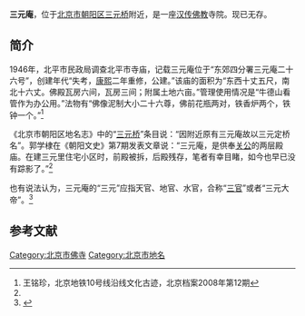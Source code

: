 '''三元庵'''，位于[[北京市|北京市]][[朝阳区_(北京市)|朝阳区]][[三元桥|三元桥]]附近，是一座[[汉传佛教|汉传佛教]]寺院。现已无存。

==简介==
1946年，北平市民政局调查北平市寺庙，记载三元庵位于“东郊四分署三元庵二十六号”，创建年代“失考，[[康熙|康熙]]二年重修，公建。”该庙的面积为“东西十丈五尺，南北十六丈。佛殿瓦房六间，瓦房三间；附属土地六亩。”管理使用情况是“牛德山看管作为办公用。”法物有“佛像泥制大小二十六尊，佛前花瓶两对，铁香炉两个，铁钟一个。”<ref name=wmz>王铭珍，北京地铁10号线沿线文化古迹，北京档案2008年第12期</ref>

《北京市朝阳区地名志》中的“[[三元桥|三元桥]]”条目说：“因附近原有三元庵故以三元定桥名”。郭学棣在《朝阳文史》第7期发表文章说：“三元庵，是供奉[[关公|关公]]的两层殿庙。在建三元里住宅小区时，前殿被拆，后殿残存，笔者有幸目睹，如今也早已没有踪影了。”<ref name=wmz/>

也有说法认为，三元庵的“三元”应指天官、地官、水官，合称“[[三官大帝|三官]]”或者“三元大帝”。<ref>{{Cite web |url=http://travel.sohu.com/20081215/n261223549_1.shtml |title=北京地铁10号线上的地名解读，搜狐，2008-12-15 |accessdate=2015-01-03 |archive-date=2015-01-03 |archive-url=https://web.archive.org/web/20150103205245/http://travel.sohu.com/20081215/n261223549_1.shtml |dead-url=no }}</ref>

==参考文献==
{{reflist}}

[[Category:北京市佛寺|Category:北京市佛寺]]
[[Category:北京市地名|Category:北京市地名]]